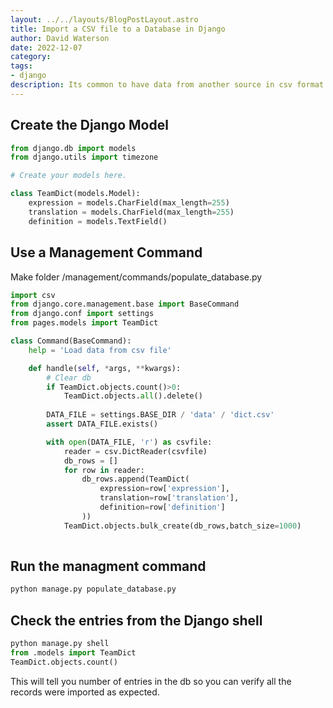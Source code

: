```yaml
---
layout: ../../layouts/BlogPostLayout.astro
title: Import a CSV file to a Database in Django
author: David Waterson
date: 2022-12-07
category:
tags:
- django
description: Its common to have data from another source in csv format that you want to process with Django. But perhaps you do not want all the columns. 
---
```


## Create the Django Model

```python
from django.db import models
from django.utils import timezone

# Create your models here.

class TeamDict(models.Model):
    expression = models.CharField(max_length=255)
    translation = models.CharField(max_length=255)
    definition = models.TextField()
```

## Use a Management Command

Make folder /management/commands/populate_database.py

```python
import csv
from django.core.management.base import BaseCommand
from django.conf import settings
from pages.models import TeamDict

class Command(BaseCommand):
    help = 'Load data from csv file'

    def handle(self, *args, **kwargs):
        # Clear db
        if TeamDict.objects.count()>0:
            TeamDict.objects.all().delete()
        
        DATA_FILE = settings.BASE_DIR / 'data' / 'dict.csv'
        assert DATA_FILE.exists()

        with open(DATA_FILE, 'r') as csvfile:
            reader = csv.DictReader(csvfile)
            db_rows = []
            for row in reader:
                db_rows.append(TeamDict(
                    expression=row['expression'],
                    translation=row['translation'],
                    definition=row['definition']
                ))
            TeamDict.objects.bulk_create(db_rows,batch_size=1000)
        
```

## Run the managment command

```bash
python manage.py populate_database.py
```

## Check the entries from the Django shell

```python
python manage.py shell
from .models import TeamDict
TeamDict.objects.count()
```
This will tell you number of entries in the db so you can verify all the records were imported as expected.


